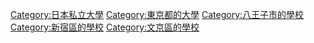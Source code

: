 [[Category:日本私立大學|Category:日本私立大學]]
[[Category:東京都的大學|Category:東京都的大學]]
[[Category:八王子市的學校|Category:八王子市的學校]]
[[Category:新宿區的學校|Category:新宿區的學校]]
[[Category:文京區的學校|Category:文京區的學校]]
